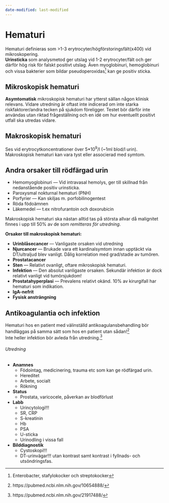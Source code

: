 ```yaml
---
date-modified: last-modified
---
```


# Hematuri

Hematuri definieras som >1-3 erytrocyter/högförstoringsfält(x400) vid
mikroskopering.         
**Urinsticka** som analysmetod ger utslag vid 1-2 erytrocyter/fält och ger
därför hög risk för falskt positivt utslag. Även myoglobinuri, hemoglobinuri och
vissa bakterier som bildar pseudoperoxidas^[Enterobacter, stafylokocker och
streptokocker] kan ge positiv sticka.

## Mikroskopisk hematuri

**Asymtomatisk** mikroskopisk hematuri har ytterst sällan någon klinisk
relevans. Vidare utredning är oftast inte indicerad om inte starka
riskfaktorer/andra tecken på sjukdom föreligger. Testet bör därför inte användas utan riktad frågeställning och en idé
om hur eventuellt positivt utfall ska utredas vidare.

## Makroskopisk hematuri

Ses vid erytrocytkoncentrationer över 5*10^9^/l (~1ml blod/l urin). Makroskopisk
hematuri kan vara tyst eller associerad med symtom.

::: {.callout-tip}

## Andra orsaker till rödfärgad urin

- Hemomyoglobinuri --- Vid intravasal hemolys, ger till skillnad från
nedanstående positiv urinsticka.
- Paroxysmal nokturnal hematuri (PNH)
- Porfyrier --- Kan skiljas m. porfobilinogentest
- Röda födoämnen
- Läkemedel --- t.ex nitrofurantoin och doxorubicin

:::

Makroskopisk hematuri ska nästan alltid tas på största allvar då malignitet
finnes i upp till 50% av de som *remitteras för utredning*.

**Orsaker till makroskopisk hematuri:**

- **Urinblåsecancer** --- Vanligaste orsaken vid utredning
- **Njurcancer** --- Brukade vara ett kardinalsymtom innan upptäckt via
DT/ultraljud blev vanligt. Dålig korrelation med grad/stadie av tumören.
- **Prostatacancer**
- **Sten** --- Relativt ovanligt, oftare mikroskopisk hematuri.
- **Infektion** --- Den absolut vanligaste orsaken. Sekundär infektion är dock
relativt vanligt vid tumörsjukdom!
- **Prostatahyperplasi** --- Prevalens relativt okänd. 10% av kirurgifall har
hematuri som indikation.
- **IgA-nefrit**
- **Fysisk ansträngning**

::: {.callout-important}
## Antikoagulantia och infektion

Hematuri hos en patient med välinställd antikoagulansbehandling bör handläggas på samma
sätt som hos en patient utan sådan!^[https://pubmed.ncbi.nlm.nih.gov/10654888/]         
Inte heller infektion bör avleda från utredning.^[https://pubmed.ncbi.nlm.nih.gov/21917488/]

:::

###### Utredning

- **Anamnes**
  - Födointag, medicinering, trauma etc som kan ge rödfärgad urin.
  - Hereditet
  - Arbete, socialt
  - Rökning
- **Status**
  - Prostata, varicocele, påverkan av blodförlust
- **Labb**
  - Urincytologi!!!
  - SR, CRP
  - S-kreatinin
  - Hb
  - PSA
  - U-sticka
  - Urinodling i vissa fall
- **Bilddiagnostik**
  - Cystoskopi!!!
  - DT-urinvägar!!! utan kontrast samt kontrast i fyllnads- och utsöndringsfas.


